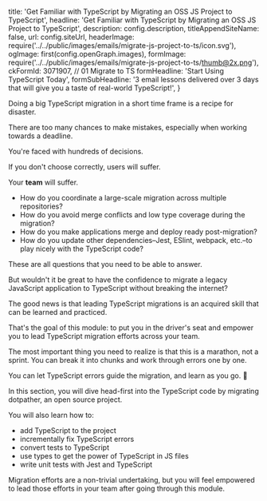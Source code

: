 
  title:
    'Get Familiar with TypeScript by Migrating an OSS JS Project to TypeScript',
  headline:
    'Get Familiar with TypeScript by <span className="bg-gradient-to-l from-sky-50 to-yellow-200 bg-clip-text text-transparent decoration-clone">Migrating an OSS JS</span> Project to TypeScript',
  description: config.description,
  titleAppendSiteName: false,
  url: config.siteUrl,
  headerImage: require('../../public/images/emails/migrate-js-project-to-ts/icon.svg'),
  ogImage: first(config.openGraph.images),
  formImage: require('../../public/images/emails/migrate-js-project-to-ts/thumb@2x.png'),
  ckFormId: 3071907, // 01 Migrate to TS
  formHeadline: 'Start Using TypeScript Today',
  formSubHeadline:
    '3 email lessons delivered over 3 days that will give you a taste of real-world TypeScript!',
}


Doing a big TypeScript migration in a short time frame is a recipe for disaster.

There are too many chances to make mistakes, especially when working towards a deadline.

You're faced with hundreds of decisions.

If you don't choose correctly, users will suffer.

Your **team** will suffer.

- How do you coordinate a large-scale migration across multiple repositories?
- How do you avoid merge conflicts and low type coverage during the migration?
- How do you make applications merge and deploy ready post-migration?
- How do you update other dependencies–Jest, ESlint, webpack, etc.–to play nicely with the TypeScript code?

These are all questions that you need to be able to answer.

But wouldn't it be great to have the confidence to migrate a legacy JavaScript application to TypeScript without breaking the internet?

The good news is that leading TypeScript migrations is an acquired skill that can be learned and practiced.

That's the goal of this module: to put you in the driver's seat and empower you to lead TypeScript migration efforts across your team.

The most important thing you need to realize is that this is a marathon, not a sprint. You can break it into chunks and work through errors one by one.

You can let TypeScript errors guide the migration, and learn as you go. 🤯

In this section, you will dive head-first into the TypeScript code by migrating dotpather, an open source project.

<CheckList className="bg-black/20 bg-opacity-5 lg:px-12 md:px-8 px-5 pb-5 pt-3 lg:-mx-12 md:-mx-8 -mx-5 sm:rounded-lg">

You will also learn how to:

- add TypeScript to the project
- incrementally fix TypeScript errors
- convert tests to TypeScript
- use types to get the power of TypeScript in JS files
- write unit tests with Jest and TypeScript

</CheckList>

Migration efforts are a non-trivial undertaking, but you will feel empowered to lead those efforts in your team after going through this module.
